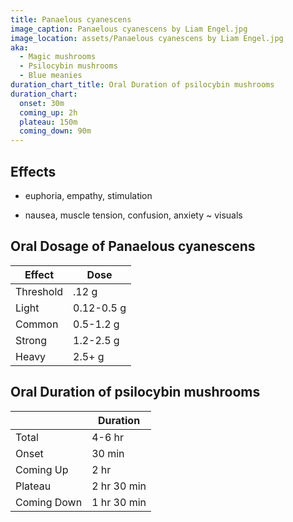 ```yaml
---
title: Panaelous cyanescens
image_caption: Panaelous cyanescens by Liam Engel.jpg
image_location: assets/Panaelous cyanescens by Liam Engel.jpg
aka:
  - Magic mushrooms
  - Psilocybin mushrooms
  - Blue meanies
duration_chart_title: Oral Duration of psilocybin mushrooms
duration_chart:
  onset: 30m
  coming_up: 2h
  plateau: 150m
  coming_down: 90m
---
```


## Effects
+ euphoria, empathy, stimulation
- nausea, muscle tension, confusion, anxiety
~ visuals

## Oral Dosage of Panaelous cyanescens
| Effect | Dose |
| --- | --- |
| Threshold | .12 g |
| Light | 0.12-0.5 g |
| Common | 0.5-1.2 g |
| Strong | 1.2-2.5 g |
| Heavy | 2.5+ g |

## Oral Duration of psilocybin mushrooms
|  | Duration |
| --- | --- |
| Total | 4-6 hr |
| Onset | 30 min |
| Coming Up | 2 hr |
| Plateau | 2 hr 30 min |
| Coming Down | 1 hr 30 min |





